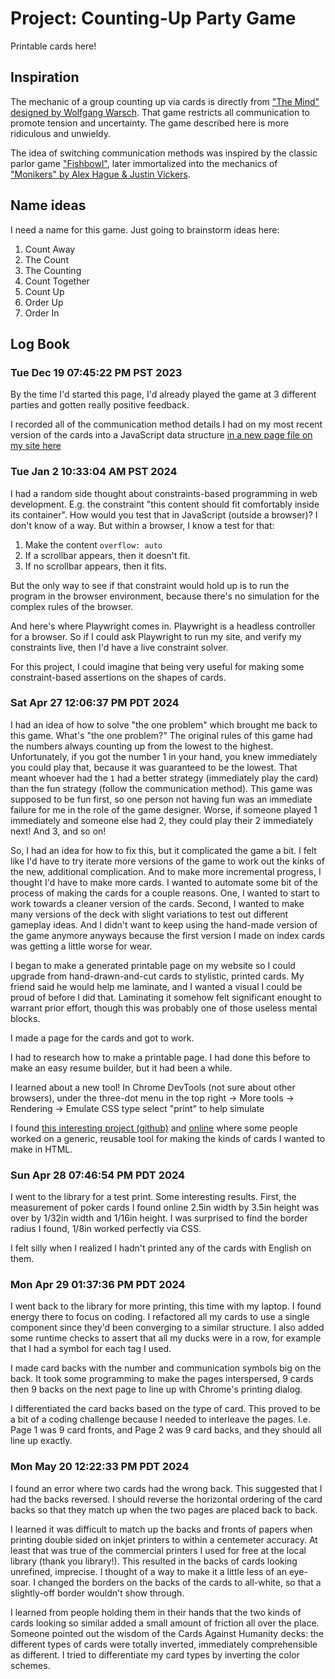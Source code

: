 # Project: Counting-Up Party Game 

<Link slug="counting-game">Printable cards here!</Link>

## Inspiration

The mechanic of a group counting up via cards is directly from ["The Mind" designed by Wolfgang Warsch](https://boardgamegeek.com/boardgame/244992/mind). That game restricts all communication to promote tension and uncertainty. The game described here is more ridiculous and unwieldy. 

The idea of switching communication methods was inspired by the classic parlor game ["Fishbowl"](https://www.wikihow.com/Play-Fish-Bowl), later immortalized into the mechanics of ["Monikers" by Alex Hague & Justin Vickers](https://boardgamegeek.com/boardgame/156546/monikers). 

## Name ideas

I need a name for this game. Just going to brainstorm ideas here:

1. Count Away
2. The Count
3. The Counting
4. Count Together
5. Count Up
6. Order Up
7. Order In

## Log Book

### Tue Dec 19 07:45:22 PM PST 2023

By the time I'd started this page, I'd already played the game at 3 different parties and gotten really positive feedback.

I recorded all of the communication method details I had on my most recent version of the cards into a JavaScript data structure [in a new page file on my site here](https://github.com/reedspool/reeds-website/blob/main/pages/counting-up-party-game.tsx#L1)


### Tue Jan  2 10:33:04 AM PST 2024

<Future>
I had a random side thought about constraints-based programming in web development. E.g. the constraint "this content should fit comfortably inside its container". How would you test that in JavaScript (outside a browser)? I don't know of a way. But within a browser, I know a test for that: 

1. Make the content `overflow: auto`
2. If a scrollbar appears, then it doesn't fit.
3. If no scrollbar appears, then it fits.

But the only way to see if that constraint would hold up is to run the program in the browser environment, because there's no simulation for the complex rules of the browser. 

And here's where Playwright comes in. Playwright is a headless controller for a browser. So if I could ask Playwright to run my site, and verify my constraints live, then I'd have a live constraint solver.

For this project, I could imagine that being very useful for making some constraint-based assertions on the shapes of cards.
</Future>

### Sat Apr 27 12:06:37 PM PDT 2024

I had an idea of how to solve "the one problem" which brought me back to this game. What's "the one problem?" The original rules of this game had the numbers always counting up from the lowest to the highest. Unfortunately, if you got the number 1 in your hand, you knew immediately you could play that, because it was guaranteed to be the lowest. That meant whoever had the `1` had a better strategy (immediately play the card) than the fun strategy (follow the communication method). This game was supposed to be fun first, so one person not having fun was an immediate failure for me in the role of the game designer. Worse, if someone played 1 immediately and someone else had 2, they could play their 2 immediately next! And 3, and so on!

So, I had an idea for how to fix this, but it complicated the game a bit. I felt like I'd have to try iterate more versions of the game to work out the kinks of the new, additional complication. And to make more incremental progress, I thought I'd have to make more cards. I wanted to automate some bit of the process of making the cards for a couple reasons. One, I wanted to start to work towards a cleaner version of the cards. Second, I wanted to make many versions of the deck with slight variations to test out different gameplay ideas. And I didn't want to keep using the hand-made version of the game anymore anyways because the first version I made on index cards was getting a little worse for wear. 

I began to make a generated printable page on my website so I could upgrade from hand-drawn-and-cut cards to stylistic, printed cards. My friend said he would help me laminate, and I wanted a visual I could be proud of before I did that. Laminating it somehow felt significant enought to warrant prior effort, though this was probably one of those useless mental blocks.

I made <Link slug="counting-game">a page for the cards</Link> and got to work.

I had to research how to make a printable page. I had done this before to make an easy resume builder, but it had been a while.

I learned about a new tool! In Chrome DevTools (not sure about other browsers), under the three-dot menu in the top right -> More tools -> Rendering -> Emulate CSS type select "print" to help simulate 

I found [this interesting project (github)](https://github.com/mcdemarco/cardpen) and [online](https://cardpen.mcdemarco.net/) where some people worked on a generic, reusable tool for making the kinds of cards I wanted to make in HTML.

### Sun Apr 28 07:46:54 PM PDT 2024

I went to the library for a test print. Some interesting results. First, the measurement of poker cards I found online 2.5in width by 3.5in height was over by 1/32in width and 1/16in height. I was surprised to find the border radius I found, 1/8in worked perfectly via CSS.

I felt silly when I realized I hadn't printed any of the cards with English on them.

### Mon Apr 29 01:37:36 PM PDT 2024

I went back to the library for more printing, this time with my laptop. I found energy there to focus on coding. I refactored all my cards to use a single component since they'd been converging to a similar structure. I also added some runtime checks to assert that all my ducks were in a row, for example that I had a symbol for each tag I used.

I made card backs with the number and communication symbols big on the back. It took some programming to make the pages interspersed, 9 cards then 9 backs on the next page to line up with Chrome's printing dialog.

I differentiated the card backs based on the type of card. This proved to be a bit of a coding challenge because I needed to interleave the pages. I.e. Page 1 was 9 card fronts, and Page 2 was 9 card backs, and they should all line up exactly.

### Mon May 20 12:22:33 PM PDT 2024

<Future>I found an error where two cards had the wrong back. This suggested that I had the backs reversed. I should reverse the horizontal ordering of the card backs so that they match up when the two pages are placed back to back.</Future>

<Future>I learned it was difficult to match up the backs and fronts of papers when printing double sided on inkjet printers to within a centemeter accuracy. At least that was true of the commercial printers I used for free at the local library (thank you library!). This resulted in the backs of cards looking unrefined, imprecise. I thought of a way to make it a little less of an eye-soar. I changed the borders on the backs of the cards to all-white, so that a slightly-off border wouldn't show through.</Future>

<Future>I learned from people holding them in their hands that the two kinds of cards looking so similar added a small amount of friction all over the place. Someone pointed out the wisdom of the Cards Against Humanity decks: the different types of cards were totally inverted, immediately comprehensible as different. I tried to differentiate my card types by inverting the color schemes.</Future>
